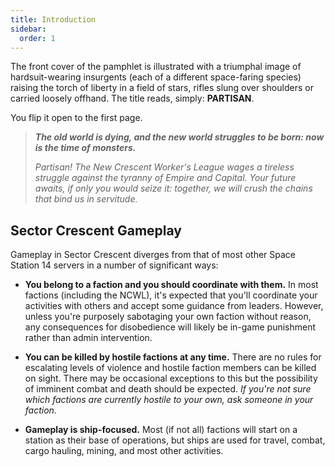 ```yaml
---
title: Introduction
sidebar:
  order: 1
---
```


The front cover of the pamphlet is illustrated with a triumphal image of hardsuit-wearing insurgents (each of a different space-faring species) raising the torch of liberty in a field of stars, rifles slung over shoulders or carried loosely offhand. The title reads, simply: **PARTISAN**.

You flip it open to the first page.

> ***The old world is dying, and the new world struggles to be born: now is the time of monsters.***
> 
> *Partisan! The New Crescent Worker's League wages a tireless struggle against the tyranny of Empire and Capital.  Your future awaits, if only you would seize it: together, we will crush the chains that bind us in servitude.*

## Sector Crescent Gameplay

Gameplay in Sector Crescent diverges from that of most other Space Station 14 servers in a number of significant ways:

- **You belong to a faction and you should coordinate with them.** In most factions (including the NCWL), it's expected that you'll coordinate your activities with others and accept some guidance from leaders. However, unless you're purposely sabotaging your own faction without reason, any consequences for disobedience will likely be in-game punishment rather than admin intervention.

- **You can be killed by hostile factions at any time.** There are no rules for escalating levels of violence and hostile faction members can be killed on sight. There may be occasional exceptions to this but the possibility of imminent combat and death should be expected. *If you're not sure which factions are currently hostile to your own, ask someone in your faction.*

- **Gameplay is ship-focused.** Most (if not all) factions will start on a station as their base of operations, but ships are used for travel, combat, cargo hauling, mining, and most other activities.